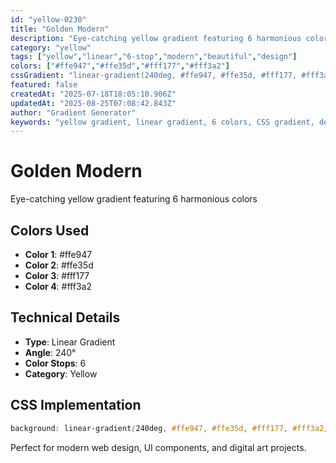 ```yaml
---
id: "yellow-0230"
title: "Golden Modern"
description: "Eye-catching yellow gradient featuring 6 harmonious colors"
category: "yellow"
tags: ["yellow","linear","6-stop","modern","beautiful","design"]
colors: ["#ffe947","#ffe35d","#fff177","#fff3a2"]
cssGradient: "linear-gradient(240deg, #ffe947, #ffe35d, #fff177, #fff3a2)"
featured: false
createdAt: "2025-07-18T18:05:10.906Z"
updatedAt: "2025-08-25T07:08:42.843Z"
author: "Gradient Generator"
keywords: "yellow gradient, linear gradient, 6 colors, CSS gradient, design, #ffe947, #ffe35d, #fff177, #fff3a2"
---
```


# Golden Modern

Eye-catching yellow gradient featuring 6 harmonious colors

## Colors Used
- **Color 1**: #ffe947
- **Color 2**: #ffe35d
- **Color 3**: #fff177
- **Color 4**: #fff3a2

## Technical Details
- **Type**: Linear Gradient
- **Angle**: 240°
- **Color Stops**: 6
- **Category**: Yellow

## CSS Implementation
```css
background: linear-gradient(240deg, #ffe947, #ffe35d, #fff177, #fff3a2);
```

Perfect for modern web design, UI components, and digital art projects.
